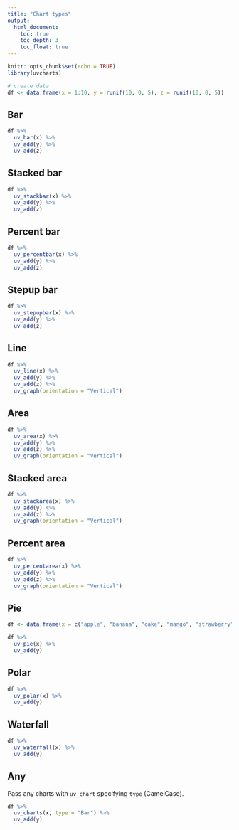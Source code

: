 ```yaml
---
title: "Chart types"
output:
  html_document:
    toc: true
    toc_depth: 3
    toc_float: true
---
```


```r
knitr::opts_chunk$set(echo = TRUE)
library(uvcharts)
```

```r
# create data
df <- data.frame(x = 1:10, y = runif(10, 0, 5), z = runif(10, 0, 5))
```

## Bar

```r
df %>%
  uv_bar(x) %>%
  uv_add(y) %>%
  uv_add(z)
```

## Stacked bar

```r
df %>%
  uv_stackbar(x) %>%
  uv_add(y) %>%
  uv_add(z)
```

## Percent bar

```r
df %>%
  uv_percentbar(x) %>%
  uv_add(y) %>%
  uv_add(z)
```

## Stepup bar

```r
df %>%
  uv_stepupbar(x) %>%
  uv_add(y) %>%
  uv_add(z)
```

## Line

```r
df %>%
  uv_line(x) %>%
  uv_add(y) %>%
  uv_add(z) %>%
  uv_graph(orientation = "Vertical")
```

## Area

```r
df %>%
  uv_area(x) %>%
  uv_add(y) %>%
  uv_add(z) %>%
  uv_graph(orientation = "Vertical")
```

## Stacked area

```r
df %>%
  uv_stackarea(x) %>%
  uv_add(y) %>%
  uv_add(z) %>%
  uv_graph(orientation = "Vertical")
```

## Percent area

```r
df %>%
  uv_percentarea(x) %>%
  uv_add(y) %>%
  uv_add(z) %>%
  uv_graph(orientation = "Vertical")
```

## Pie

```r
df <- data.frame(x = c("apple", "banana", "cake", "mango", "strawberry"), y = c(1,4,2,5,3))
```

```r
df %>%
  uv_pie(x) %>%
  uv_add(y) 
```

## Polar

```r
df %>%
  uv_polar(x) %>%
  uv_add(y) 
```

## Waterfall

```r
df %>%
  uv_waterfall(x) %>%
  uv_add(y)
```

## Any

Pass any charts with `uv_chart` specifying `type` (CamelCase).

```r
df %>%
  uv_charts(x, type = "Bar") %>%
  uv_add(y)
```